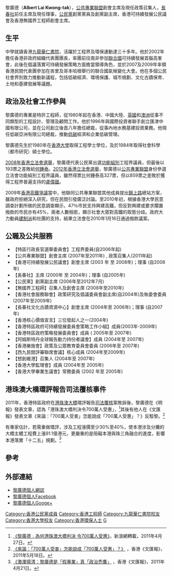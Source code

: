 {{update|time=2020-08-08}}
{{Infobox_officeholder
| name = 黎廣德 <br />Albert Lai Kwong-tak
| image = PhotoAkbertLai.jpg
| image name = 
| width =
| now = [[公共專業聯盟|公共專業聯盟]]召集人
| period = 2007年－
| now3 = [[長春社|長春社]]主席
| period3 = 2001年—2005年
| now4 = [[公民黨_(香港)|公民黨]]副主席（外務）
| period4 = 2006年—2012年
| native place = 
| nationality ={{CNHK}}
| date of birth = 
| profession = [[工程師|工程師]]
| place of birth = {{HKG-1959}}
| party = {{CPHK}}
| religion=
| educate =
*九龍華仁書院
*香港大學理學士、社會科學碩士
}}

黎廣德（'''Albert Lai Kwong-tak'''），[[公共專業聯盟|公共專業聯盟]]創會主席及現任政策召集人，[[長春社|長春社]]前任主席及現任理事，[[公民黨_(香港)|公民黨]]創黨黨員及創黨副主席，香港可持續發展公民議會及香港無國界工程師創會主席。

==生平==
中學就讀香港[[九龍華仁書院|九龍華仁書院]]，活躍於工程界及環保運動達三十多年。他於2002年擔任香港非政府組織代表團團長，率團前往南非參加[[聯合國|聯合國]]可持續發展首腦高峯會，此後在倡議落實可持續發展策略方面擔當領導角色，並於2007及2009年率領香港民間代表團參加在峇里及哥本哈根舉行的聯合國氣候變化大會。他在多個公民社會界別致力推動新議程，包括低碳經濟、環境保護、城市規劃、文化古蹟保育、土地和基建發展等議題。

==政治及社會工作參與==
黎廣德的專業是特許工程師，從1980年起在香港、中國大陸、[[英國|英國]]和[[澳洲|澳洲]]從事不同類型的工程設計、管理及顧問工作。他於1996年與國際投資者聯手創立匯津中國有限公司，並在公司創立後首八年擔任總裁，從事內地水務基建投資業務。他現任低碳亞洲有限公司總裁，推動[[低碳|低碳]]經濟和企業低碳管理。

黎廣德先生於1980年在[[香港大學|香港大學]]取得工程學士學位，及於1984年取得社會科學（都市研究）碩士學位。

[[2008年香港立法會選舉|2008年香港立法會選舉]]，黎廣德代表公民黨出選[[功能組別|功能組別]]工程界議員，但最後以193票之差敗給[[何鍾泰|何鍾泰]]。[[2012年香港立法會選舉|2012年香港立法會選舉]]，黎廣德以[[公共專業聯盟|公共專業聯盟]]身份參選立法會功能組別工程界議員，雖然得票比何鍾泰高327票，但以859票之差敗於獲得工程界普遍支持的[[盧偉國|盧偉國]]。

2009年[[香港高鐵爭議|香港高鐵爭議]]當中，他聯同公共專業聯盟其他成員提出[[錦上路|錦上路]]總站方案，雖政府拒絕深入研究，但在民間引發廣泛討論。至2010年初，根據香港大學民意調查計劃所做的民意調查顯示，47％市民支持興建高鐵，但反對興建或要求擱置撥款的市民亦有45%，兩者人數相若，顯示社會大眾對高鐵的取態分歧。政府大力動員[[建制派_(香港)|建制派]]和社團的支持，結果立法會在2010年1月16日通過撥款議案。

== 公職及公共服務 ==
*【特區行政長官選舉委員會】工程界委員(自2006年起)
*【公共專業聯盟】創會主席 (2007年至2011年) , 政策召集人(2011年起)
*【香港可持續發展公民議會】創會主席 (2003 年 至 2008年)；理事 (自2008年)
*【長春社】主席 (2000年 至 2004年)；理事 (自2005年)
*【公民黨】創黨副主席 (2006年至2012年7月)
*【無國界工程師】召集人及創會主席 (2008年至2010年)
*【香港社會服務聯會】政策研究及倡議委員會副主席(自2004年)及執委會委員 (2007年至2009年)
*【長春社文化古蹟資源中心】創會主席 (2004年至 2006年)；理事 (自2007年)
*【香港核心價值宣言】三位發起人之一(2004年) 
*【香港特區政府可持續發展委員會策略工作小組】成員(2003年-2009年) 
*【香港特區政府策略發展委員會】成員 ( 2005年至 2007年)
*【阿姆斯特丹全球報告動力持份者議會】成員 (2004年至 2007年)
*【香港樂施會】政策及公眾教育委員會委員 (2006年至 2007年) 
*【西九民間評審聯席會議】核心成員 (2004年至2009年)
*【想創維港】召集人 (2004年至 2007年)
*【香港大學監理會】成員 (2004年至 2005年)
*【香港大學畢業生議會】常務委員 (2002 年至 2005年)

==港珠澳大橋環評報告司法覆核事件==
2011年，香港特區政府在[[港珠澳大橋|港珠澳大橋]]環評報告[[司法覆核|司法覆核]]案敗訴後，黎廣德在《明報》發表文章，認為「港珠澳大橋判決令700萬人受惠」，<ref>[http://news.sina.com.hk/news/8/1/1/2085998/1.html 《黎廣德﹕為何港珠澳大橋判決 令700萬人受惠》]{{dead link|date=2018年5月 |bot=InternetArchiveBot |fix-attempted=yes }}，新浪網轉載，2011年4月27日。</ref>其後有他人在《文匯報》發表文章《來論：「700萬人受害」怎能說成「700萬人受惠」？》反駁黎。<ref>[http://paper.wenweipo.com/2011/05/18/PL1105180001.htm 《來論：「700萬人受害」怎能說成「700萬人受惠」？》] {{Wayback|url=http://paper.wenweipo.com/2011/05/18/PL1105180001.htm |date=20110812072737 }}，香港《文匯報》，2011年5月18日。</ref>

有專家估計，若需重做環評，涉及工程漲價至少30%至40%，使本港涉及分攤的大橋主體工程費上漲91.1億港元，更嚴重的是阻礙本港與珠三角融合的進度，影響本港落實「十二五」規劃。<ref>[http://paper.wenweipo.com/2011/04/21/PL1104210001.htm 《激濁揚清：黎廣德是「假專業」真「政治禿鷹」] {{Wayback|url=http://paper.wenweipo.com/2011/04/21/PL1104210001.htm |date=20110826041004 }}，香港《文匯報》，2011年4月21日。</ref>

== 參考 ==
{{reflist}}

== 外部連結 ==
*[https://hkalbertlai.blogspot.hk 黎廣德個人網誌]{{Wayback|url=https://hkalbertlai.blogspot.hk/ |date=20180329075938 }}
*[https://www.facebook.com/albert.laihk 黎廣德個人Facebook]{{Wayback|url=https://www.facebook.com/albert.laihk |date=20141122053910 }}
*[https://plus.google.com/107020657961722159320 黎廣德個人Googe+]{{Wayback|url=https://plus.google.com/107020657961722159320 |date=20150607074255 }}


{{s-start}}
{{p-post|香港}}
{{s-before|首任}}
{{s-title|{{CPHK}}副主席（外務）|2006-2012}}
{{s-after|[[陳淑莊|陳淑莊]]}}
{{end}}

[[Category:香港公民黨成員|Category:香港公民黨成員]]
[[Category:香港工程師|Category:香港工程師]]
[[Category:九龍華仁書院校友|Category:九龍華仁書院校友]]
[[Category:香港大學校友|Category:香港大學校友]]
[[Category:香港環保人士|Category:香港環保人士]]
[[Category:黎姓|G]]
